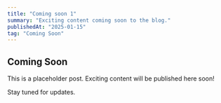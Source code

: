 ```yaml
---
title: "Coming soon 1"
summary: "Exciting content coming soon to the blog."
publishedAt: "2025-01-15"
tag: "Coming Soon"
---
```


## Coming Soon

This is a placeholder post. Exciting content will be published here soon!

Stay tuned for updates.
